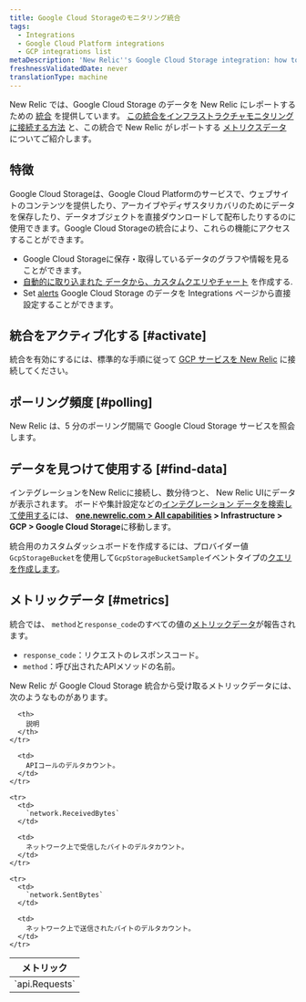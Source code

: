 ```yaml
---
title: Google Cloud Storageのモニタリング統合
tags:
  - Integrations
  - Google Cloud Platform integrations
  - GCP integrations list
metaDescription: 'New Relic''s Google Cloud Storage integration: how to activate it and what data it reports.'
freshnessValidatedDate: never
translationType: machine
---
```


New Relic では、Google Cloud Storage のデータを New Relic にレポートするための [統合](/docs/infrastructure/integrations-getting-started/getting-started/introduction-infrastructure-integrations) を提供しています。 [この統合をインフラストラクチャモニタリングに接続する方法](#connect) と、この統合で New Relic がレポートする [メトリクスデータ](#metrics) についてご紹介します。

## 特徴

Google Cloud Storageは、Google Cloud Platformのサービスで、ウェブサイトのコンテンツを提供したり、アーカイブやディザスタリカバリのためにデータを保存したり、データオブジェクトを直接ダウンロードして配布したりするのに使用できます。Google Cloud Storageの統合により、これらの機能にアクセスすることができます。

* Google Cloud Storageに保存・取得しているデータのグラフや情報を見ることができます。
* [自動的に取り込まれた ](/docs/using-new-relic/data/understand-data/query-new-relic-data)[データから、カスタムクエリやチャート](#metrics) を作成する.
* Set [alerts](/docs/infrastructure/new-relic-infrastructure/infrastructure-alert-conditions/infrastructure-alerts-add-edit-or-view-host-alert-information#integration) Google Cloud Storage のデータを Integrations ページから直接設定することができます。

## 統合をアクティブ化する [#activate]

統合を有効にするには、標準的な手順に従って [GCP サービスを New Relic](/docs/connect-google-cloud-platform-services-infrastructure) に接続してください。

## ポーリング頻度 [#polling]

New Relic は、5 分のポーリング間隔で Google Cloud Storage サービスを照会します。

## データを見つけて使用する [#find-data]

インテグレーションをNew Relicに接続し、数分待つと、 New Relic UIにデータが表示されます。 <InlinePopover type="dashboards"/>ボードや集計設定などの[インテグレーション データを検索して使用する](/docs/telemetry-data-platform/understand-data/new-relic-data-types/)には、 <DNT>**[one.newrelic.com > All capabilities](https://one.newrelic.com/all-capabilities) > Infrastructure > GCP > Google Cloud Storage**</DNT>に移動します。

統合用のカスタムダッシュボードを作成するには、プロバイダー値`GcpStorageBucket`を使用して`GcpStorageBucketSample`イベントタイプの[クエリを作成します](/docs/integrations/new-relic-integrations/getting-started/use-integration-data-new-relic-insights)。

## メトリックデータ [#metrics]

統合では、 `method`と`response_code`のすべての値の[メトリックデータ](/docs/telemetry-data-platform/understand-data/new-relic-data-types/#metrics)が報告されます。

* `response_code`：リクエストのレスポンスコード。
* `method`：呼び出されたAPIメソッドの名前。

New Relic が Google Cloud Storage 統合から受け取るメトリックデータには、次のようなものがあります。

<table>
  <thead>
    <tr>
      <th style={{ width: "250px" }}>
        メトリック
      </th>

      <th>
        説明
      </th>
    </tr>
  </thead>

  <tbody>
    <tr>
      <td>
        `api.Requests`
      </td>

      <td>
        APIコールのデルタカウント。
      </td>
    </tr>

    <tr>
      <td>
        `network.ReceivedBytes`
      </td>

      <td>
        ネットワーク上で受信したバイトのデルタカウント。
      </td>
    </tr>

    <tr>
      <td>
        `network.SentBytes`
      </td>

      <td>
        ネットワーク上で送信されたバイトのデルタカウント。
      </td>
    </tr>
  </tbody>
</table>

